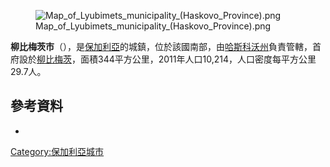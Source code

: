 [[Image:Map_of_Lyubimets_municipality_(Haskovo_Province).png|thumb]]

'''柳比梅茨市'''（{{lang-bg|Любимец}}），是[[保加利亞|保加利亞]]的城鎮，位於該國南部，由[[哈斯科沃州|哈斯科沃州]]負責管轄，首府設於[[柳比梅茨|柳比梅茨]]，面積344平方公里，2011年人口10,214，人口密度每平方公里29.7人。

{{Coord|41|50|N|26|5|E|display=title}}

==參考資料==
*{{URL|http://www.lyubimets.org/}}

{{Bulgaria-geo-stub}}
[[Category:保加利亞城市|Category:保加利亞城市]]